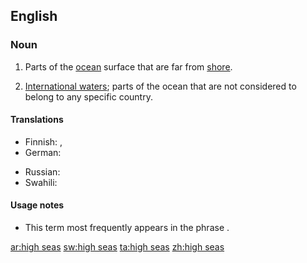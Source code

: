 ==English==

===Noun===
{{infl|en|plural|head=[[high]] [[seas]]}} {{pluralonly}}

# {{nautical}} Parts of the [[ocean]] surface that are far from [[shore]].
# {{context|specifically}} [[international waters|International waters]]; parts of the ocean that are not considered to belong to any specific country.

====Translations====
{{trans-top|parts of ocean far from shore}}
* Finnish: {{t+|fi|avomeri}}, {{t-|fi|ulkomeri}}
* German: {{t|de|Hochsee|f}}
{{trans-mid}}
* Russian: {{t-|ru|открытое море|n|tr=otkrýtnoje móre|sc=Cyrl}}
* Swahili: {{t|sw|majimakuu|xs=Swahili}}
{{trans-bottom}}

{{trans-see|international waters}}

====Usage notes====
* This term most frequently appears in the phrase {{term||on the high seas}}.

[[ar:high seas]]
[[sw:high seas]]
[[ta:high seas]]
[[zh:high seas]]